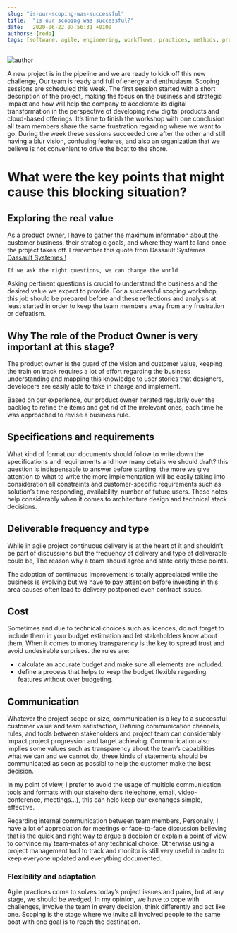 ```yaml
---
slug: "is-our-scoping-was-successful"
title:  "is our scoping was successful?"
date:   2020-06-22 07:56:31 +0100
authors: [reda]
tags: [software, agile, engineering, workflows, practices, methods, processes]
---
```

![author](/img/blog/is-our-scoping-was-successful.jpg)

A new project is in the pipeline and we are ready to kick off this new challenge, Our team is ready and full of energy
and enthusiasm. Scoping sessions are scheduled this week.
The first session started with a short description of the project, making the focus on the business and strategic
impact and how will help the company to accelerate its digital transformation in the perspective of developing
new digital products and cloud-based offerings. It’s time to finish the workshop with one conclusion all team members
share the same frustration regarding where we want to go.
During the week these sessions succeeded one after the other and still having a blur vision, confusing features, and also
an organization that we believe is not convenient to drive the boat to the shore.
 
# What were the key points that might cause this blocking situation?

## Exploring the real value
As a product owner, I have to gather the maximum information about the customer business, their strategic goals, and 
where they want to land once the project takes off. I remember this quote from Dassault Systemes [Dassault Systemes !](http://3ds.com)
>
    If we ask the right questions, we can change the world
    
Asking pertinent questions is crucial to understand the business and the desired value we expect to provide. For a 
successful scoping workshop, this job should be prepared before and these reflections and analysis at least started
in order to keep the team members away from any frustration or defeatism.
 
## Why The role of the Product Owner is very important at this stage?
The product owner is the guard of the vision and customer value, keeping the train on track requires a lot of effort 
regarding the business understanding and mapping this knowledge to user stories that designers, developers are easily
able to take in charge and implement.

Based on our experience, our product owner iterated regularly over the backlog to refine the items and get rid of 
the irrelevant ones, each time he was approached to revise a business rule.
 
## Specifications and requirements
What kind of format our documents should follow to write down the specifications and requirements and how many details
we should draft? this question is indispensable to answer before starting, the more we give attention to what to write
the more implementation will be easily taking into consideration all constraints and customer-specific requirements
such as solution’s time responding, availability, number of future users. These notes help considerably when it comes
to architecture design and technical stack decisions.
    
## Deliverable frequency and type
While in agile project continuous delivery is at the heart of it and shouldn’t be part of discussions but the frequency
of delivery and type of deliverable could be, The reason why a team should agree and state early these points.

The adoption of continuous improvement is totally appreciated while the business is evolving but we have to pay attention 
before investing in this area causes often lead to delivery postponed even contract issues.
 
## Cost
Sometimes and due to technical choices such as licences, do not forget to include them in your budget estimation and
 let stakeholders know about them, When it comes to money transparency is the key to spread trust and avoid
  undesirable surprises. the rules are:

* calculate an accurate budget and make sure all elements are included.
* define a process that helps to keep the budget flexible regarding features without over budgeting.

## Communication
Whatever the project scope or size, communication is a key to a successful customer value and team satisfaction, Defining
communication channels, rules, and tools between stakeholders and project team can considerably impact project 
progression and target achieving. Communication also implies some values such as transparency about the team’s 
capabilities what we can and we cannot do, these kinds of statements should be communicated as soon as possibl
to help the customer make the best decision.

In my point of view, I prefer to avoid the usage of multiple communication tools and formats with our 
stakeholders (telephone, email, video-conference, meetings…), this can help keep our exchanges simple, effective.

Regarding internal communication between team members, Personally, I have a lot of appreciation for meetings
or face-to-face discussion believing that is the quick and right way to argue a decision or explain a point of view 
to convince my team-mates of any technical choice. Otherwise using a project management tool to track and monitor
is still very useful in order to keep everyone updated and everything documented.
   
### Flexibility and adaptation
Agile practices come to solves today’s project issues and pains, but at any stage, we should be wedged, In my opinion, we have
to cope with challenges, involve the team in every decision, think differently and act like one. Scoping is the stage
where we invite all involved people to the same boat with one goal is to reach the destination.
     
 

 

